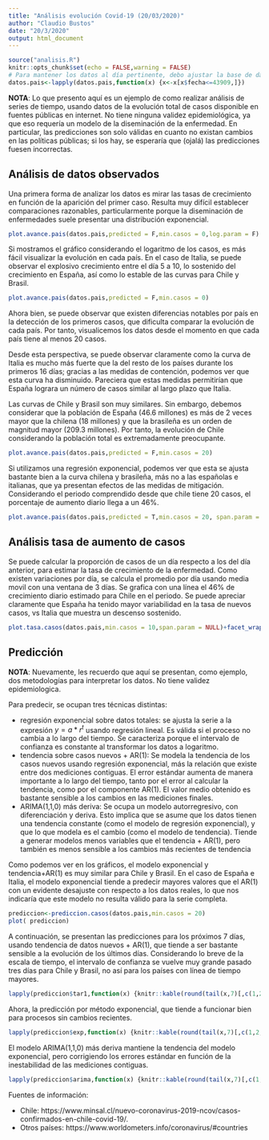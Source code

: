 ```yaml
---
title: "Análisis evolución Covid-19 (20/03/2020)"
author: "Claudio Bustos"
date: "20/3/2020"
output: html_document
---
```


```r
source("analisis.R")
knitr::opts_chunk$set(echo = FALSE,warning = FALSE)
# Para mantener los datos al día pertinente, debo ajustar la base de datos.pais
datos.pais<-lapply(datos.pais,function(x) {x<-x[x$fecha<=43909,]})

```

**NOTA**: Lo que presento aquí es un ejemplo de como realizar análisis de series de tiempo, usando datos de la evolución total de casos disponible en fuentes públicas en internet. No tiene ninguna validez epidemiológica, ya que eso requería un modelo de la diseminación de la enfermedad. En particular, las predicciones son solo válidas en cuanto no existan cambios en las políticas públicas; si los hay, se esperaría que (ojalá) las predicciones fuesen incorrectas.

## Análisis de datos observados


Una primera forma de analizar los datos es mirar las tasas de crecimiento en función de la aparición del primer caso. Resulta muy difícil establecer comparaciones razonables, particularmente porque la diseminación de enfermedades suele presentar una distribución exponencial.

```r
plot.avance.pais(datos.pais,predicted = F,min.casos = 0,log.param = F)
```

Si mostramos el gráfico considerando el logaritmo de los casos, es más fácil visualizar la evolución en cada país. En el caso de Italia, se puede observar el explosivo crecimiento entre el día 5 a 10, lo sostenido del crecimiento en España, así como lo estable de las curvas para Chile y Brasil.

```r
plot.avance.pais(datos.pais,predicted = F,min.casos = 0)
```


Ahora bien, se puede observar que existen diferencias notables por país en la detección de los primeros casos, que dificulta comparar la evolución de cada país. Por tanto, visualicemos los datos desde el momento en que cada país tiene al menos 20 casos.

Desde esta perspectiva, se puede observar claramente como la curva de Italia es mucho más fuerte que la del resto de los países durante los primeros 16 días; gracias a las medidas de contención, podemos ver que esta curva ha disminuido. Pareciera que estas medidas permitirían que España lograra un número de casos similar al largo plazo que Italia.

Las curvas de Chile y Brasil son muy similares. Sin embargo, debemos considerar que la población de España (46.6 millones) es más de 2 veces mayor que la chilena (18 millones)  y que la brasileña es un orden de magnitud mayor (209.3 millones). Por tanto, la evolución de Chile considerando la población total es extremadamente preocupante.

```r
plot.avance.pais(datos.pais,predicted = F,min.casos = 20)
```

Si utilizamos una regresión exponencial, podemos ver que esta se ajusta bastante bien a la curva chilena y brasileña, más no a las españolas e italianas, que ya presentan efectos de las medidas de mitigación. Considerando el periodo comprendido desde que chile tiene 20 casos, el porcentaje de aumento diario llega a un 46%.

```r
plot.avance.pais(datos.pais,predicted = T,min.casos = 20, span.param = NULL)+facet_wrap(~pais)
```

## Análisis tasa de aumento de casos

Se puede calcular la proporción de casos de un día respecto a los del día anterior, para estimar la tasa de crecimiento de la enfermedad. Como existen variaciones por día, se calcula el promedio por día usando media movil con una ventana de 3 días. Se grafica con una línea el 46% de crecimiento diario estimado para Chile en el periodo. Se puede apreciar claramente que España ha tenido mayor variabilidad en la tasa de nuevos casos, vs Italia que muestra un descenso sostenido.

```r
plot.tasa.casos(datos.pais,min.casos = 10,span.param = NULL)+facet_wrap(~pais)+ylim(0.5,4)+geom_abline(intercept=1.46, slope=0,alpha=0.5)
```


## Predicción

**NOTA**: Nuevamente, les recuerdo que aquí se presentan, como ejemplo, dos metodologías para interpretar los datos. No tiene validez epidemiologica.

Para predecir, se ocupan tres técnicas distintas:

* regresión exponencial sobre datos totales: se ajusta la serie a la expresión $y=a * r^t$ usando regresión lineal. Es válida si el proceso no cambia a lo largo del tiempo. Se caracteriza porque el intervalo de confianza es constante al transformar los datos a logaritmo. 
* tendencia sobre casos nuevos + AR(1): Se modela la tendencia de los casos nuevos usando regresión exponencial, más la relación que existe entre dos mediciones contiguas. El error estándar aumenta de manera importante a lo largo del tiempo, tanto por el error al calcular la tendencia, como por el componente AR(1). El valor medio obtenido es bastante sensible a los cambios en las mediciones finales.
* ARIMA(1,1,0) más deriva: Se ocupa un modelo autorregresivo, con diferenciación y deriva. Esto implica que se asume que los datos tienen una tendencia constante (como el modelo de regresión exponencial), y que lo que modela es el cambio (como el modelo de tendencia). Tiende a generar modelos menos variables que el tendencia + AR(1), pero también es menos sensible a los cambios más recientes de tendencia


Como podemos ver en los gráficos, el modelo exponencial y tendencia+AR(1) es muy similar para Chile y Brasil. En el caso de España e Italia, el modelo exponencial tiende a predecir mayores valores que el AR(1) con un evidente desajuste con respecto a los datos reales, lo que nos indicaría que este modelo no resulta válido para la serie completa.
```r
prediccion<-prediccion.casos(datos.pais,min.casos = 20)
plot( prediccion)
```

A continuación, se presentan las predicciones para los próximos 7 días, usando tendencia de datos nuevos + AR(1), que tiende a ser bastante sensible a la evolución de los últimos días. Considerando lo breve de la escala de tiempo, el intervalo de confianza se vuelve muy grande pasado tres días para Chile y Brasil, no así para los países con línea de tiempo mayores.
```r
lapply(prediccion$tar1,function(x) {knitr::kable(round(tail(x,7)[,c(1,2,3,4)],2))})
```

Ahora, la predicción por método exponencial, que tiende a funcionar bien para procesos sin cambios recientes.

```r
lapply(prediccion$exp,function(x) {knitr::kable(round(tail(x,7)[,c(1,2,3,4)],2))})
```

El modelo ARIMA(1,1,0) más deriva mantiene la tendencia del modelo exponencial, pero corrigiendo los errores estándar en función de la inestabilidad de las mediciones contiguas.

```r
lapply(prediccion$arima,function(x) {knitr::kable(round(tail(x,7)[,c(1,2,3,4)],2))})
```
Fuentes de información:

* Chile: https://www.minsal.cl/nuevo-coronavirus-2019-ncov/casos-confirmados-en-chile-covid-19/.
* Otros países: https://www.worldometers.info/coronavirus/#countries


